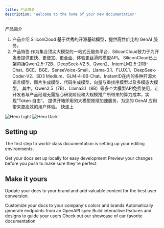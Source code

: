 ```yaml
---
title: 产品简介
description: 'Welcome to the home of your new documentation'
---
```


产品简介
​
1. 产品介绍
SiliconCloud 基于优秀的开源基础模型，提供高性价比的 GenAI 服务。
​
2. 产品特色
作为集合顶尖大模型的一站式云服务平台，SiliconCloud致力于为开发者提供更快、更便宜、更全面、体验更丝滑的模型API。
SiliconCloud已上架包括Qwen2.5-72B、DeepSeek-V2.5、Qwen2、InternLM2.5-20B-Chat、BCE、BGE、SenseVoice-Small、Llama-3.1、FLUX.1、DeepSeek-Coder-V2、SD3 Medium、GLM-4-9B-Chat、InstantID在内的多种开源大语言模型、图片生成模型、代码生成模型、向量与重排序模型以及多模态大模型。
其中，Qwen2.5（7B）、Llama3.1（8B）等多个大模型API免费使用，让开发者与产品经理无需担心研发阶段和大规模推广所带来的算力成本，实现“Token 自由”。
提供开箱即用的大模型推理加速服务，为您的 GenAI 应用带来更高效的用户体验。
快速上

<img
  className="block dark:hidden"
  src="/images/hero-light.svg"
  alt="Hero Light"
/>
<img
  className="hidden dark:block"
  src="/images/hero-dark.svg"
  alt="Hero Dark"
/>

## Setting up

The first step to world-class documentation is setting up your editing environments.

<CardGroup cols={2}>
  <Card
    title="Edit Your Docs"
    icon="pen-to-square"
    href="https://mintlify.com/docs/quickstart"
  >
    Get your docs set up locally for easy development
  </Card>
  <Card
    title="Preview Changes"
    icon="image"
    href="https://mintlify.com/docs/development"
  >
    Preview your changes before you push to make sure they're perfect
  </Card>
</CardGroup>

## Make it yours

Update your docs to your brand and add valuable content for the best user conversion.

<CardGroup cols={2}>
  <Card
    title="Customize Style"
    icon="palette"
    href="https://mintlify.com/docs/settings/global"
  >
    Customize your docs to your company's colors and brands
  </Card>
  <Card
    title="Reference APIs"
    icon="code"
    href="https://mintlify.com/docs/api-playground/openapi"
  >
    Automatically generate endpoints from an OpenAPI spec
  </Card>
  <Card
    title="Add Components"
    icon="screwdriver-wrench"
    href="https://mintlify.com/docs/components/accordion"
  >
    Build interactive features and designs to guide your users
  </Card>
  <Card
    title="Get Inspiration"
    icon="stars"
    href="https://mintlify.com/customers"
  >
    Check out our showcase of our favorite documentation
  </Card>
</CardGroup>
